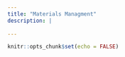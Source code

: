 ```yaml
---
title: "Materials Managment"
description: |
  
---
```


```r
knitr::opts_chunk$set(echo = FALSE)
```

